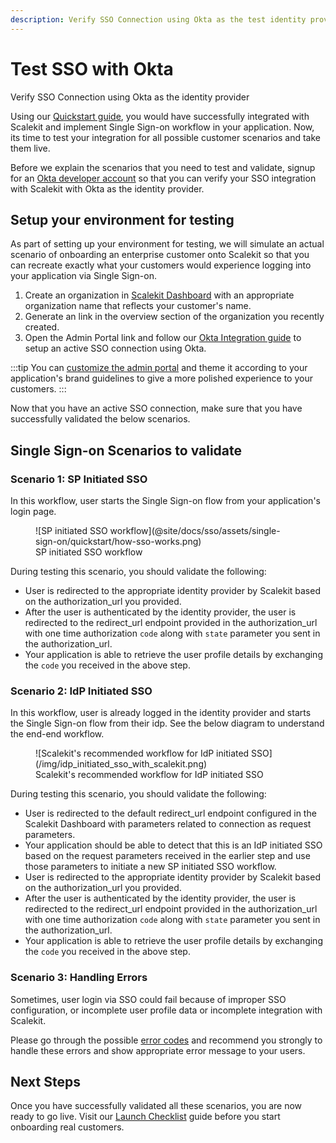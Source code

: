```yaml
---
description: Verify SSO Connection using Okta as the test identity provider
---
```



# Test SSO with Okta

<Subtitle>Verify SSO Connection using Okta as the identity provider</Subtitle>

Using our [Quickstart guide](/sso/quickstart), you would have successfully integrated with Scalekit and implement Single Sign-on workflow in your application. Now, its time to test your integration for all possible customer scenarios and take them live.

Before we explain the scenarios that you need to test and validate, signup for an [Okta developer account](https://developer.okta.com/signup/) so that you can verify your SSO integration with Scalekit with Okta as the identity provider.

## Setup your environment for testing

As part of setting up your environment for testing, we will simulate an actual scenario of onboarding an enterprise customer onto Scalekit so that you can recreate exactly what your customers would experience logging into your application via Single Sign-on.

1. Create an organization in [Scalekit Dashboard](https://app.scalekit.com) with an appropriate organization name that reflects your customer's name.
2. Generate an <TooltippedGlossary glossary="Admin Portal" /> link in the overview section of the organization you recently created.
3. Open the Admin Portal link and follow our [Okta Integration guide](/integrations/okta-saml) to setup an active SSO connection using Okta.

:::tip
You can [customize the admin portal](/sso/domain-and-theme-customization) and theme it according to your application's brand guidelines to give a more polished experience to your customers.
:::

Now that you have an active SSO connection, make sure that you have successfully validated the below scenarios.

## Single Sign-on Scenarios to validate

### Scenario 1: SP Initiated SSO

In this workflow, user starts the Single Sign-on flow from your application's login page.

<figure>
  ![SP initiated SSO workflow](@site/docs/sso/assets/single-sign-on/quickstart/how-sso-works.png)
  <figcaption>SP initiated SSO workflow</figcaption>
</figure>

During testing this scenario, you should validate the following:

- User is redirected to the appropriate identity provider by Scalekit based on the authorization_url you provided.
- After the user is authenticated by the identity provider, the user is redirected to the redirect_url endpoint provided in the authorization_url with one time authorization `code` along with `state` parameter you sent in the authorization_url.
- Your application is able to retrieve the user profile details by exchanging the `code` you received in the above step.

### Scenario 2: IdP Initiated SSO

In this workflow, user is already logged in the identity provider and starts the Single Sign-on flow from their idp. See the below diagram to understand the end-end workflow.

<figure>
  ![Scalekit's recommended workflow for IdP initiated SSO](/img/idp_initiated_sso_with_scalekit.png)
  <figcaption>Scalekit's recommended workflow for IdP initiated SSO</figcaption>
</figure>

During testing this scenario, you should validate the following:

- User is redirected to the default redirect_url endpoint configured in the Scalekit Dashboard with parameters related to connection as request parameters.
- Your application should be able to detect that this is an IdP initiated SSO based on the request parameters received in the earlier step and use those parameters to initiate a new SP initiated SSO workflow.
- User is redirected to the appropriate identity provider by Scalekit based on the authorization_url you provided.
- After the user is authenticated by the identity provider, the user is redirected to the redirect_url endpoint provided in the authorization_url with one time authorization `code` along with `state` parameter you sent in the authorization_url.
- Your application is able to retrieve the user profile details by exchanging the `code` you received in the above step.

### Scenario 3: Handling Errors

Sometimes, user login via SSO could fail because of improper SSO configuration, or incomplete user profile data or incomplete integration with Scalekit.

Please go through the possible [error codes](/sso/guides/setup-sso/error-handling) and recommend you strongly to handle these errors and show appropriate error message to your users.

## Next Steps

Once you have successfully validated all these scenarios, you are now ready to go live. Visit our [Launch Checklist](/sso/launch-checklist) guide before you start onboarding real customers.

